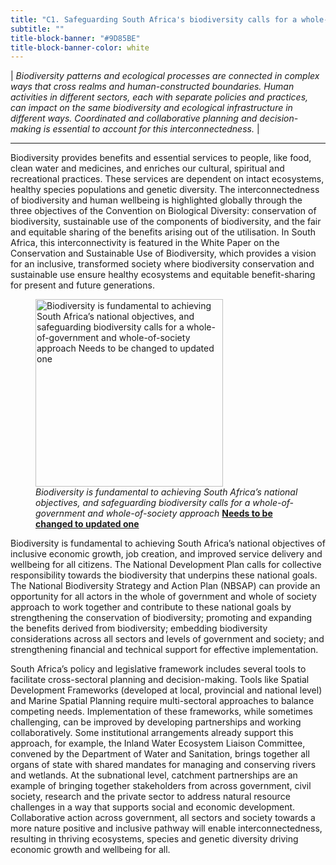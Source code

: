 ```yaml
---
title: "C1. Safeguarding South Africa's biodiversity calls for a whole-of-government and whole-of-society approach"
subtitle: ""
title-block-banner: "#9D85BE"
title-block-banner-color: white
---
```


\| *Biodiversity patterns and ecological processes are connected in complex ways that cross realms and human-constructed boundaries. Human activities in different sectors, each with separate policies and practices, can impact on the same biodiversity and ecological infrastructure in different ways. Coordinated and collaborative planning and decision-making is essential to account for this interconnectedness.* \|

------------------------------------------------------------------------

Biodiversity provides benefits and essential services to people, like food, clean water and medicines, and enriches our cultural, spiritual and recreational practices. These services are dependent on intact ecosystems, healthy species populations and genetic diversity. The interconnectedness of biodiversity and human wellbeing is highlighted globally through the three objectives of the Convention on Biological Diversity: conservation of biodiversity, sustainable use of the components of biodiversity, and the fair and equitable sharing of the benefits arising out of the utilisation. In South Africa, this interconnectivity is featured in the White Paper on the Conservation and Sustainable Use of Biodiversity, which provides a vision for an inclusive, transformed society where biodiversity conservation and sustainable use ensure healthy ecosystems and equitable benefit-sharing for present and future generations.

![*Biodiversity is fundamental to achieving South Africa’s national objectives, and safeguarding biodiversity calls for a whole-of-government and whole-of-society approach* [**Needs to be changed to updated one**]{.underline}](imgs/32.%20Pg36_KMC1_figure%2008%20from%20NBA%202018%20to%20be%20EDITED.jpg){fig-align="center" width="300"}

Biodiversity is fundamental to achieving South Africa’s national objectives of inclusive economic growth, job creation, and improved service delivery and wellbeing for all citizens. The National Development Plan calls for collective responsibility towards the biodiversity that underpins these national goals. The National Biodiversity Strategy and Action Plan (NBSAP) can provide an opportunity for all actors in the whole of government and whole of society approach to work together and contribute to these national goals by strengthening the conservation of biodiversity; promoting and expanding the benefits derived from biodiversity; embedding biodiversity considerations across all sectors and levels of government and society; and strengthening financial and technical support for effective implementation.

South Africa’s policy and legislative framework includes several tools to facilitate cross-sectoral planning and decision-making. Tools like Spatial Development Frameworks (developed at local, provincial and national level) and Marine Spatial Planning require multi-sectoral approaches to balance competing needs. Implementation of these frameworks, while sometimes challenging, can be improved by developing partnerships and working collaboratively. Some institutional arrangements already support this approach, for example, the Inland Water Ecosystem Liaison Committee, convened by the Department of Water and Sanitation, brings together all organs of state with shared mandates for managing and conserving rivers and wetlands. At the subnational level, catchment partnerships are an example of bringing together stakeholders from across government, civil society, research and the private sector to address natural resource challenges in a way that supports social and economic development. Collaborative action across government, all sectors and society towards a more nature positive and inclusive pathway will enable interconnectedness, resulting in thriving ecosystems, species and genetic diversity driving economic growth and wellbeing for all.
